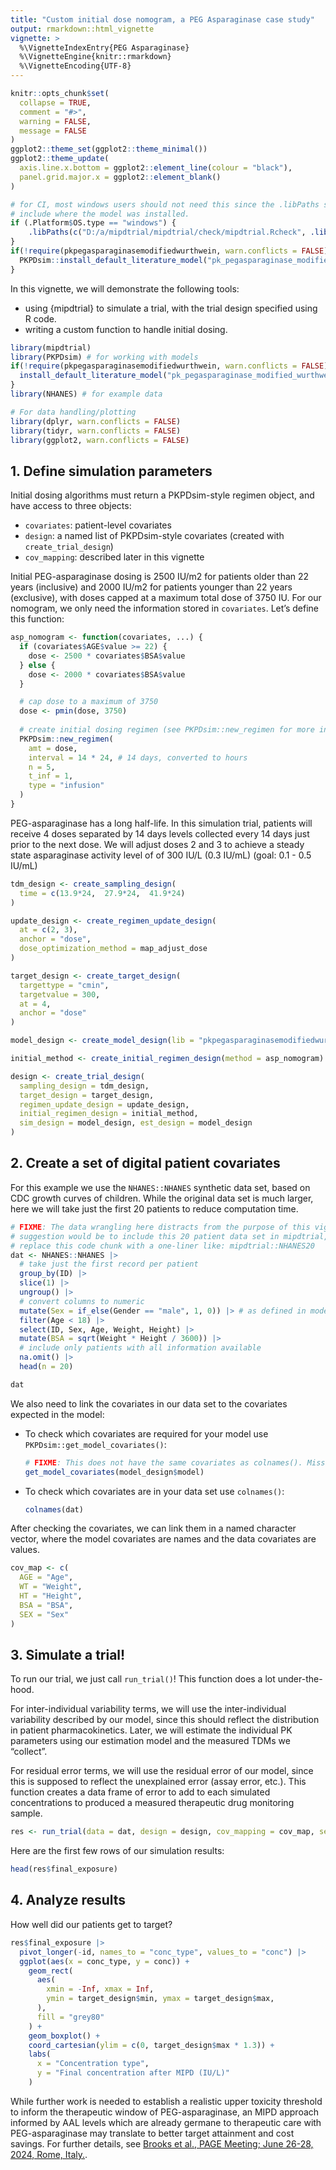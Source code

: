 ```yaml
---
title: "Custom initial dose nomogram, a PEG Asparaginase case study"
output: rmarkdown::html_vignette
vignette: >
  %\VignetteIndexEntry{PEG Asparaginase}
  %\VignetteEngine{knitr::rmarkdown}
  %\VignetteEncoding{UTF-8}
---
```


```r
knitr::opts_chunk$set(
  collapse = TRUE,
  comment = "#>",
  warning = FALSE, 
  message = FALSE
)
ggplot2::theme_set(ggplot2::theme_minimal())
ggplot2::theme_update(
  axis.line.x.bottom = ggplot2::element_line(colour = "black"),
  panel.grid.major.x = ggplot2::element_blank()
)
```

```r
# for CI, most windows users should not need this since the .libPaths should
# include where the model was installed.
if (.Platform$OS.type == "windows") { 
    .libPaths(c("D:/a/mipdtrial/mipdtrial/check/mipdtrial.Rcheck", .libPaths()))
}
if(!require(pkpegasparaginasemodifiedwurthwein, warn.conflicts = FALSE)) {
  PKPDsim::install_default_literature_model("pk_pegasparaginase_modified_wurthwein")
}
```

In this vignette, we will demonstrate the following tools:

- using {mipdtrial} to simulate a trial, with the trial design specified using
  R code.
- writing a custom function to handle initial dosing.

```r
library(mipdtrial)
library(PKPDsim) # for working with models
if(!require(pkpegasparaginasemodifiedwurthwein, warn.conflicts = FALSE)) {
  install_default_literature_model("pk_pegasparaginase_modified_wurthwein")
}
library(NHANES) # for example data

# For data handling/plotting
library(dplyr, warn.conflicts = FALSE)
library(tidyr, warn.conflicts = FALSE)
library(ggplot2, warn.conflicts = FALSE)

```

## 1. Define simulation parameters

Initial dosing algorithms must return a PKPDsim-style regimen object, and have
access to three objects:

- `covariates`: patient-level covariates
- `design`: a named list of PKPDsim-style covariates (created with `create_trial_design`)
- `cov_mapping`: described later in this vignette

Initial PEG-asparaginase dosing is 2500 IU/m2 for patients older than 22 years
(inclusive) and 2000 IU/m2 for patients younger than 22 years (exclusive), with
doses capped at a maximum total dose of 3750 IU. For our nomogram, we only need
the information stored in `covariates`. Let's define this function:

```r
asp_nomogram <- function(covariates, ...) {
  if (covariates$AGE$value >= 22) {
    dose <- 2500 * covariates$BSA$value
  } else {
    dose <- 2000 * covariates$BSA$value
  }

  # cap dose to a maximum of 3750
  dose <- pmin(dose, 3750)
  
  # create initial dosing regimen (see PKPDsim::new_regimen for more info)
  PKPDsim::new_regimen(
    amt = dose, 
    interval = 14 * 24, # 14 days, converted to hours
    n = 5,
    t_inf = 1,
    type = "infusion"
  )
}
```

PEG-asparaginase has a long half-life. In this simulation trial, patients 
will receive 4 doses separated by 14 days levels collected every 14 days just 
prior to the next dose. We will adjust doses 2 and 3 to achieve a steady state 
asparaginase activity level of of 300 IU/L (0.3 IU/mL) (goal: 0.1 - 0.5 IU/mL)

```r
tdm_design <- create_sampling_design(
  time = c(13.9*24,  27.9*24,  41.9*24)
)

update_design <- create_regimen_update_design(
  at = c(2, 3),
  anchor = "dose",
  dose_optimization_method = map_adjust_dose
)

target_design <- create_target_design(
  targettype = "cmin", 
  targetvalue = 300,
  at = 4,
  anchor = "dose"
)

model_design <- create_model_design(lib = "pkpegasparaginasemodifiedwurthwein")

initial_method <- create_initial_regimen_design(method = asp_nomogram)

design <- create_trial_design(
  sampling_design = tdm_design,
  target_design = target_design,
  regimen_update_design = update_design,
  initial_regimen_design = initial_method,
  sim_design = model_design, est_design = model_design
)
```

## 2. Create a set of digital patient covariates

For this example we use the `NHANES::NHANES` synthetic data set, based on CDC growth curves of children. While the original data set is much larger, here we will take just the first
20 patients to reduce computation time. 

```r
# FIXME: The data wrangling here distracts from the purpose of this vignette. My
# suggestion would be to include this 20 patient data set in mipdtrial, so you can
# replace this code chunk with a one-liner like: mipdtrial::NHANES20 
dat <- NHANES::NHANES |>
  # take just the first record per patient
  group_by(ID) |>
  slice(1) |>
  ungroup() |>
  # convert columns to numeric
  mutate(Sex = if_else(Gender == "male", 1, 0)) |> # as defined in models
  filter(Age < 18) |>
  select(ID, Sex, Age, Weight, Height) |>
  mutate(BSA = sqrt(Weight * Height / 3600)) |> 
  # include only patients with all information available
  na.omit() |> 
  head(n = 20)

dat
```

We also need to link the covariates in our data set to the covariates expected
in the model:

  - To check which covariates are required for your model use `PKPDsim::get_model_covariates()`:

    ```r
    # FIXME: This does not have the same covariates as colnames(). Missing BSA.
    get_model_covariates(model_design$model)
    ```
  
  - To check which covariates are in your data set use `colnames()`:

    ```r
    colnames(dat)
    ```

After checking the covariates, we can link them in a named character vector, where the model covariates are names and the data covariates are values.

```r
cov_map <- c(
  AGE = "Age", 
  WT = "Weight", 
  HT = "Height", 
  BSA = "BSA",
  SEX = "Sex"
)
```

## 3. Simulate a trial!

To run our trial, we just call `run_trial()`! This function does a lot under-the-
hood.

For inter-individual variability terms, we will use the inter-individual
variability described by our model, since this should reflect the distribution 
in patient pharmacokinetics. Later, we will estimate the individual PK 
parameters using our estimation model and the measured TDMs we "collect".

For residual error terms, we will use the residual error of our model,
since this is supposed to reflect the unexplained error (assay error, 
etc.). This function creates a data frame of error to add to each simulated 
concentrations <!-- FIXME: typo? should be singular? --> to produced a measured therapeutic drug monitoring sample.

```r
res <- run_trial(data = dat, design = design, cov_mapping = cov_map, seed = 1)
```

Here are the first few rows of our simulation results:

```r
head(res$final_exposure)
```

## 4. Analyze results

How well did our patients get to target?

```r
res$final_exposure |> 
  pivot_longer(-id, names_to = "conc_type", values_to = "conc") |> 
  ggplot(aes(x = conc_type, y = conc)) +
    geom_rect(
      aes(
        xmin = -Inf, xmax = Inf, 
        ymin = target_design$min, ymax = target_design$max,
      ),
      fill = "grey80"
    ) +
    geom_boxplot() +
    coord_cartesian(ylim = c(0, target_design$max * 1.3)) +
    labs(
      x = "Concentration type",
      y = "Final concentration after MIPD (IU/L)"
    )
```

While further work is needed to establish a realistic upper toxicity threshold
to inform the therapeutic window of PEG-asparaginase, an MIPD approach informed
by AAL levels which are already germane to therapeutic care with
PEG-asparaginase may translate to better target attainment and cost savings. For
further details, see [Brooks et al., PAGE Meeting; June 26-28, 2024, Rome,
Italy.](https://www.page-meeting.org/default.asp?abstract=10796).
